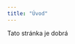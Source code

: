 ```yaml
---
title: "Úvod"
---
```


<script>
$(".nav li a").first().parent().addClass("active")
</script>

Tato stránka je dobrá